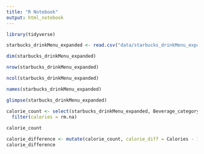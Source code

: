 ```yaml
---
title: "R Notebook"
output: html_notebook
---
```


```r
library(tidyverse)
```

```r
starbucks_drinkMenu_expanded <- read.csv("data/starbucks_drinkMenu_expanded.csv")
```

```r
dim(starbucks_drinkMenu_expanded)
```

```r
nrow(starbucks_drinkMenu_expanded)
```

```r
ncol(starbucks_drinkMenu_expanded)
```

```r
names(starbucks_drinkMenu_expanded)
```

```r
glimpse(starbucks_drinkMenu_expanded)
```

```r
calorie_count <- select(starbucks_drinkMenu_expanded, Beverage_category, Beverage, Beverage_prep, Calories) %>%
  filter(calories = rm.na)
 
calorie_count
```


```r
calorie_difference <- mutate(calorie_count, calorie_diff = Calories - 135)
calorie_difference
```

